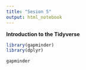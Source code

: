 ```yaml
---
title: "Sesion 5"
output: html_notebook
---
```


**Introduction to the Tidyverse**

```r
library(gapminder)
library(dplyr)

gapminder
```

